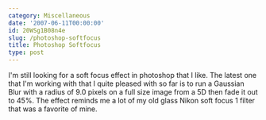 ```yaml
---
category: Miscellaneous
date: '2007-06-11T00:00:00'
id: 20WSg1B08n4e
slug: /photoshop-softfocus
title: Photoshop Softfocus
type: post
---
```


I'm still looking for a soft focus effect in photoshop that I like.
The latest one that I'm working with that I quite pleased with so
far is to run a Gaussian Blur with a radius of 9.0 pixels on a full
size image from a 5D then fade it out to 45%. The effect reminds me
a lot of my old glass Nikon soft focus 1 filter that was a favorite
of mine.